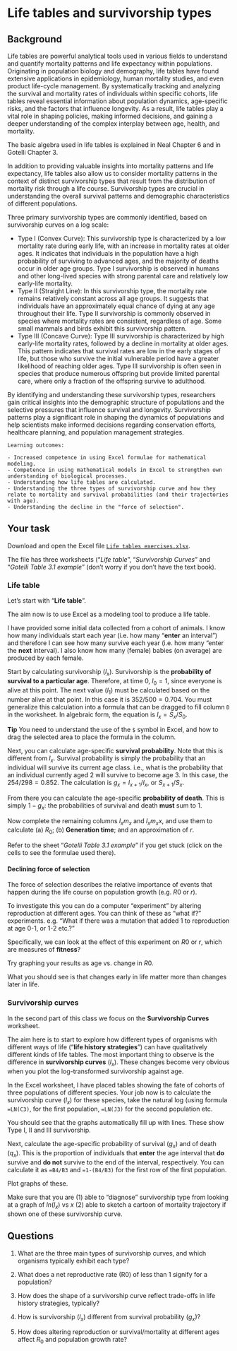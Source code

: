 # Life tables and survivorship types

## Background 

Life tables are powerful analytical tools used in various fields to understand and quantify mortality patterns and life expectancy within populations. Originating in population biology and demography, life tables have found extensive applications in epidemiology, human mortality studies, and even product life-cycle management. By systematically tracking and analyzing the survival and mortality rates of individuals within specific cohorts, life tables reveal essential information about population dynamics, age-specific risks, and the factors that influence longevity. As a result, life tables play a vital role in shaping policies, making informed decisions, and gaining a deeper understanding of the complex interplay between age, health, and mortality.

The basic algebra used in life tables is explained in Neal Chapter 6 and in Gotelli Chapter 3.

In addition to providing valuable insights into mortality patterns and life expectancy, life tables also allow us to consider mortality patterns in the context of distinct survivorship types that result from the distribution of mortality risk through a life course. Survivorship types are crucial in understanding the overall survival patterns and demographic characteristics of different populations.

Three primary survivorship types are commonly identified, based on survivorship curves on a log scale:

- Type I (Convex Curve): This survivorship type is characterized by a low mortality rate during early life, with an increase in mortality rates at older ages. It indicates that individuals in the population have a high probability of surviving to advanced ages, and the majority of deaths occur in older age groups. Type I survivorship is observed in humans and other long-lived species with strong parental care and relatively low early-life mortality.
- Type II (Straight Line): In this survivorship type, the mortality rate remains relatively constant across all age groups. It suggests that individuals have an approximately equal chance of dying at any age throughout their life. Type II survivorship is commonly observed in species where mortality rates are consistent, regardless of age. Some small mammals and birds exhibit this survivorship pattern.
- Type III (Concave Curve): Type III survivorship is characterized by high early-life mortality rates, followed by a decline in mortality at older ages. This pattern indicates that survival rates are low in the early stages of life, but those who survive the initial vulnerable period have a greater likelihood of reaching older ages. Type III survivorship is often seen in species that produce numerous offspring but provide limited parental care, where only a fraction of the offspring survive to adulthood.

By identifying and understanding these survivorship types, researchers gain critical insights into the demographic structure of populations and the selective pressures that influence survival and longevity. Survivorship patterns play a significant role in shaping the dynamics of populations and help scientists make informed decisions regarding conservation efforts, healthcare planning, and population management strategies.


```block
Learning outcomes: 

- Increased competence in using Excel formulae for mathematical modeling.
- Competence in using mathematical models in Excel to strengthen own understanding of biological processes.
- Understanding how life tables are calculated.
- Understanding the three types of survivorship curve and how they relate to mortality and survival probabilities (and their trajectories with age).
- Understanding the decline in the "force of selection".

```

## Your task

Download and open the Excel file [`Life tables exercises.xlsx`](https://www.dropbox.com/s/ox0rk05zdwzrmwy/Life%20tables%20exercises.xlsx?dl=1).

The file has three worksheets (“*Life table*”, “*Survivorship Curves*” and “*Gotelli
Table 3.1 example*” (don't worry if you don't have the text book).


### Life table

Let’s start with “**Life table**”.

The aim now is to use Excel as a modeling tool to produce a life table. 

I have provided some initial data collected from a cohort of animals. I know how many individuals start each year (i.e. how many “**enter** an interval”) and therefore I can see how many survive each year (i.e. how many “enter the **next** interval). I also know how many (female) babies (on average) are produced by each female.

Start by calculating survivorship ($l_x$). Survivorship is the **probability of survival to a particular age**. Therefore, at time 0, $l_0 = 1$, since everyone is alive at this point. The next value ($l_1$) must be calculated based on the number alive at that point. In this case it is $352/500 = 0.704$. You must generalize this calculation into a formula that can be dragged to fill column `D` in the worksheet. In algebraic form, the equation is $l_x = S_x/S_0$. 

**Tip** You need to understand the use of the `$` symbol in Excel, and how to drag the selected area to place the formula in the column.

Next, you can calculate age-specific **survival probability**. Note that this is different from $l_x$. Survival probability is simply the probability that an individual will survive its current age class. i.e., what is the probability that an individual currently aged 2 will survive to become age 3. In this case, the $254/298 = 0.852$. The calculation is $g_x = l_{x+1}/l_x$, or $S_{x+1}/S_x$.

From there you can calculate the age-specific **probability of death**. This is simply $1 - g_x$: the probabilities of survival and death **must** sum to 1.

Now complete the remaining columns $l_x m_x$ and $l_x m_x x$, and use them to calculate (a) $R_0$; (b) **Generation time**; and an approximation of $r$.

Refer to the sheet “*Gotelli Table 3.1 example*” if you get stuck (click on the cells to see the formulae used there).

#### Declining force of selection

The force of selection describes the relative importance of events that happen during the life course on population growth (e.g. $R0$ or $r$). 

To investigate this you can do a computer "experiment" by altering reproduction at different ages. You can think of these as "what if?" experiments. e.g. "What if there was a mutation that added 1 to reproduction at age 0-1, or 1-2 etc.?" 

Specifically, we can look at the effect of this experiment on $R0$ or $r$, which are measures of **fitness**? 

Try graphing your results as age vs. change in $R0$. 

What you should see is that changes early in life matter more than changes later in life.



### Survivorship curves

In the second part of this class we focus on the **Survivorship Curves** worksheet.

The aim here is to start to explore how different types of organisms with different ways of life (“**life history strategies**”) can have qualitatively different kinds of life tables. The most important thing to observe is the difference in **survivorship curves** ($l_x$). These changes become very obvious when you plot the log-transformed survivorship against age.

In the Excel worksheet, I have placed tables showing the fate of cohorts of three populations of different species. Your job now is to calculate the survivorship curve ($l_x$) for these species, take the natural log (using formula `=LN(C3)`, for the first population, `=LN(J3)` for the second population etc.

You should see that the graphs automatically fill up with lines. These show Type I, II and III survivorship.

Next, calculate the age-specific probability of survival ($g_x$) and of death ($q_x$). This is the proportion of individuals that **enter** the age interval that **do** survive and **do not** survive to the end of the interval, respectively. You can calculate it as `=B4/B3` and `=1-(B4/B3)` for the first row of the first population. 

Plot graphs of these.

Make sure that you are (1) able to "diagnose" survivorship type from looking at a graph of $ln(l_x)$ vs $x$ (2) able to sketch a cartoon of mortality trajectory if shown one of these survivorship curve.


## Questions

1. What are the three main types of survivorship curves, and which organisms typically exhibit each type?

<!-- 
Type I curves indicate high survival in early life and high mortality at older ages (e.g., humans). Type II curves show constant mortality throughout life (e.g., birds). Type III curves represent high juvenile mortality with survivors living long lives (e.g., fish, plants).
--> 

2. What does a net reproductive rate (R0) of less than 1 signify for a population?

 <!-- An R0 of less than 1 indicates that, on average, each individual in the population is replaced by fewer than one offspring, suggesting that the population is declining over time. -->
 
3. How does the shape of a survivorship curve reflect trade-offs in life history strategies, typically? 

<!-- Type I curves suggest investment in offspring with low juvenile mortality, typical in species with fewer offspring and greater parental care. Type III curves reflect species that produce many offspring but provide little care, leading to high early mortality. -->

4. How is survivorship ($l_x$) different from survival probability ($g_x$)?

<!-- Survivorship (\(l_x\)) and survival probability (\(g_x\)) are related concepts in life tables, but they measure different aspects of survival in a population.

- **Survivorship (\(l_x\))**: This is the proportion of individuals that survive from birth (or the start of an age class) to a specific age class \(x\). It provides a cumulative measure of survival across multiple age classes. For example, if \(l_0 = 1\) (all individuals alive at birth), then \(l_1\) might be 0.8 (indicating that 80% of individuals survive to the first age class). \(l_x\) declines with increasing age as more individuals die.

- **Survival Probability (\(g_x\))**: This is the probability that an individual who is alive at age class \(x\) will survive to age class \(x+1\). It measures survival over a single time step, unlike survivorship, which is cumulative. For example, if 80% of individuals survive from age 1 to age 2, then \(g_1 = 0.8\).

In short, **survivorship** tracks the cumulative proportion of individuals surviving to a given age class, while **survival probability** reflects the likelihood of surviving just one more time step. \(l_x\) is cumulative across age classes, whereas \(g_x\) is specific to the transition from one age class to the next. -->

5. How does altering reproduction or survival/mortality at different ages affect $R_0$ and population growth rate?

<!-- 
   - Changes early in life have a larger impact on $R_0$ and population growth rate than changes later in life, due to the declining force of selection.-->